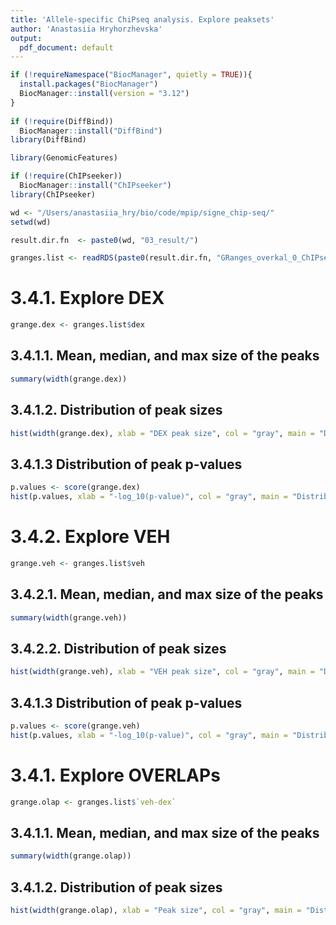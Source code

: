 ```yaml
---
title: 'Allele-specific ChiPseq analysis. Explore peaksets'
author: 'Anastasiia Hryhorzhevska'
output:
  pdf_document: default
---
```


```r
if (!requireNamespace("BiocManager", quietly = TRUE)){
  install.packages("BiocManager")
  BiocManager::install(version = "3.12")
}
  
if (!require(DiffBind))
  BiocManager::install("DiffBind")
library(DiffBind)  

library(GenomicFeatures)

if (!require(ChIPseeker))
  BiocManager::install("ChIPseeker")
library(ChIPseeker) 
```

```r
wd <- "/Users/anastasiia_hry/bio/code/mpip/signe_chip-seq/"
setwd(wd)

result.dir.fn  <- paste0(wd, "03_result/")
```

```r
granges.list <- readRDS(paste0(result.dir.fn, "GRanges_overkal_0_ChIPseq_obj_Signe.rds"))
```

# 3.4.1. Explore DEX

```r
grange.dex <- granges.list$dex
```

## 3.4.1.1. Mean, median, and max size of the peaks

```r
summary(width(grange.dex))
```

## 3.4.1.2. Distribution of peak sizes

```r
hist(width(grange.dex), xlab = "DEX peak size", col = "gray", main = "Distribution of DEX peak size")
```

## 3.4.1.3 Distribution of peak p-values

```r
p.values <- score(grange.dex)
hist(p.values, xlab = "-log_10(p-value)", col = "gray", main = "Distribution of p-values for DEX")
```

# 3.4.2. Explore VEH

```r
grange.veh <- granges.list$veh
```

## 3.4.2.1. Mean, median, and max size of the peaks

```r
summary(width(grange.veh))
```

## 3.4.2.2. Distribution of peak sizes

```r
hist(width(grange.veh), xlab = "VEH peak size", col = "gray", main = "Distribution of VEH peak size")
```

## 3.4.1.3 Distribution of peak p-values

```r
p.values <- score(grange.veh)
hist(p.values, xlab = "-log_10(p-value)", col = "gray", main = "Distribution of p-values for VEH")
```

# 3.4.1. Explore OVERLAPs

```r
grange.olap <- granges.list$`veh-dex`
```

## 3.4.1.1. Mean, median, and max size of the peaks

```r
summary(width(grange.olap))
```

## 3.4.1.2. Distribution of peak sizes

```r
hist(width(grange.olap), xlab = "Peak size", col = "gray", main = "Distribution of overlapped peak size")
```




